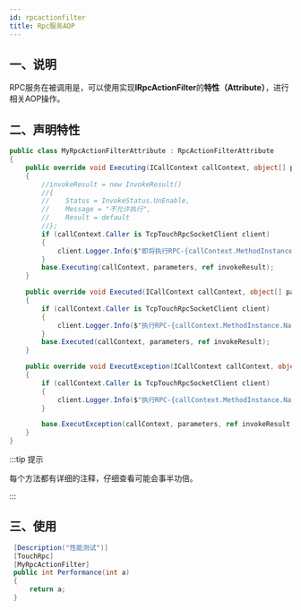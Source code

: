 ```yaml
---
id: rpcactionfilter
title: Rpc服务AOP
---
```


## 一、说明

RPC服务在被调用是，可以使用实现**IRpcActionFilter**的**特性（Attribute）**，进行相关AOP操作。

## 二、声明特性

```csharp
public class MyRpcActionFilterAttribute : RpcActionFilterAttribute
{
    public override void Executing(ICallContext callContext, object[] parameters, ref InvokeResult invokeResult)
    {
        //invokeResult = new InvokeResult()
        //{
        //    Status = InvokeStatus.UnEnable,
        //    Message = "不允许执行",
        //    Result = default
        //};
        if (callContext.Caller is TcpTouchRpcSocketClient client)
        {
            client.Logger.Info($"即将执行RPC-{callContext.MethodInstance.Name}");
        }
        base.Executing(callContext, parameters, ref invokeResult);
    }

    public override void Executed(ICallContext callContext, object[] parameters, ref InvokeResult invokeResult)
    {
        if (callContext.Caller is TcpTouchRpcSocketClient client)
        {
            client.Logger.Info($"执行RPC-{callContext.MethodInstance.Name}完成，状态={invokeResult.Status}");
        }
        base.Executed(callContext, parameters, ref invokeResult);
    }

    public override void ExecutException(ICallContext callContext, object[] parameters, ref InvokeResult invokeResult, Exception exception)
    {
        if (callContext.Caller is TcpTouchRpcSocketClient client)
        {
            client.Logger.Info($"执行RPC-{callContext.MethodInstance.Name}异常，信息={invokeResult.Message}");
        }

        base.ExecutException(callContext, parameters, ref invokeResult, exception);
    }
}
```

:::tip 提示

每个方法都有详细的注释，仔细查看可能会事半功倍。

:::  


## 三、使用

```csharp
 [Description("性能测试")]
 [TouchRpc]
 [MyRpcActionFilter]
 public int Performance(int a)
 {
     return a;
 }
```